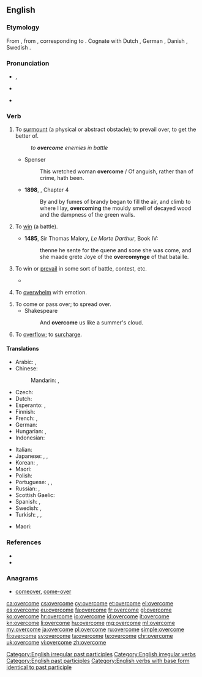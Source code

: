 ==English==

===Etymology===
From {{etyl|enm|en}} {{term|overcomen|lang=enm}}, from {{etyl|ang|en}} {{term|ofercuman||to overcome, subdue, compel, conquer, obtain, attain, reach, overtake|lang=ang}}, corresponding to {{prefix|over|come}}.  Cognate with Dutch {{term|overkomen||to overcome|lang=nl}}, German {{term|überkommen||to overcome|lang=de}}, Danish {{term|overkomme||to overcome|lang=da}}, Swedish {{term|överkomma||to overcome|lang=sv}}.

===Pronunciation===
* {{a|UK}} {{IPA|/ˌəʊvəˈkʌm/}}, {{X-SAMPA|/%ov@(r\)"kVm/}}
* {{a|US}} {{IPA|/oʊvəɻˈkəm/}}
* {{audio|En-us-overcome.ogg|Audio (US)}}

===Verb===
{{en-verb|overcomes|overcoming|overcame|overcome}}

# {{context|transitive|lang=en}} To [[surmount]] (a physical or abstract obstacle); to prevail over, to get the better of.
#: ''to '''overcome''' enemies in battle''
#* Spenser
#*: This wretched woman '''overcome''' / Of anguish, rather than of crime, hath been.
#* '''1898''', {{w|J. Meade Falkner}}, {{w|Moonfleet}} Chapter 4
#*: By and by fumes of brandy began to fill the air, and climb to where I lay, '''overcoming''' the mouldy smell of decayed wood and the dampness of the green walls.
# {{context|transitive|obsolete|lang=en}} To [[win]] (a battle).
#* '''1485''', Sir Thomas Malory, ''Le Morte Darthur'', Book IV:
#*: thenne he sente for the quene and sone she was come, and she maade grete Joye of the '''overcomynge''' of that bataille.
# {{context|intransitive|lang=en}} To win or [[prevail]] in some sort of battle, contest, etc.
#*{{quote-book|year=1918|author={{w|W. B. Maxwell}}
|title=The Mirror and the Lamp
|chapter=2|url=http://openlibrary.org/works/OL1097634W
|passage=''That'' the young Mr. Churchills liked—but they did not like him coming round of an evening and drinking weak whisky-and-water while he held forth on railway debentures and corporation loans. Mr. Barrett, however, by fawning and flattery, seemed to be able to make not only Mrs. Churchill but everyone else do what he desired. And if the arts of humbleness failed him, he '''overcame''' you by sheer impudence.}}
#: {{usex|We shall '''overcome'''.|lang=en}}
# {{context|transitive|usually in passive|lang=en}} To [[overwhelm]] with emotion.
#: {{usex|I was '''overcome''' with anger.|lang=en}}
# To come or pass over; to spread over.
#* Shakespeare
#*: And '''overcome''' us like a summer's cloud.
# To [[overflow]]; to [[surcharge]].
#: {{rfquotek|J. Philips}}

====Translations====
{{trans-top|surmount, get the better of}}
* Arabic: {{t-|ar|هزم|tr=házama|sc=Arab}}, {{t-|ar|تغلب|tr=taġallaba|sc=Arab}}
* Chinese:
*: Mandarin: {{qualifier|using military force}} {{t|cmn|征服|tr=zhēngfú|sc=Hani}}, {{qualifier|abstract obstacle}} {{t|cmn|克服|tr=kèfú|sc=Hani}}
* Czech: {{t-|cs|překonat}}
* Dutch: {{t+|nl|overwinnen}}
* Esperanto: {{t-|eo|venki}}, {{t-|eo|superforti}}
* Finnish: {{t+|fi|voittaa}}
* French: {{t+|fr|vaincre}}, {{t+|fr|surmonter}}
* German: {{t+|de|überwinden}}
* Hungarian: {{t-|hu|erőt vesz}}, {{t-|hu|úrrá lesz}}
* Indonesian: {{t+|id|atas|alt=mengatasi}}
{{trans-mid}}
* Italian: {{t+|it|vincere}}
* Japanese: {{t+|ja|克服|tr=こくふくする, kokufuku suru|alt=克服する|sc=Jpan}}, {{t+|ja|征服|tr=せいふくする, seifuku suru|alt= 征服する|sc=Jpan}}, {{t-|ja|乗り越える|tr=のりこえる, norikoeru|sc=Jpan}}
* Korean: {{t+|ko|극복하다|tr=geukbok-hada|sc=Kore}}, {{t-|ko|이겨내다|tr=igyeonaeda|sc=Kore}}
* Maori: {{t|mi|whakatungou}}
* Polish: {{t-|pl|przezwyciężać}}
* Portuguese: {{t+|pt|vencer}},  {{t+|pt|superar}},  {{t+|pt|ultrapassar}}
* Russian: {{t+|ru|преодолевать|tr=preodolevátʹ|impf}},  {{t+|ru|преодолеть|tr=preodolétʹ|pf}}
* Scottish Gaelic: {{t-|gd|ceannsaich}}
* Spanish: {{t+|es|vencer}}, {{t+|es|superar}}
* Swedish: {{t+|sv|övervinna}}, {{t-|sv|överkomma}}
* Turkish: {{t+|tr|yenmek}}, {{t+|tr|atlatmak}}, {{t+|tr|üstesinden gelmek}}
{{trans-bottom}}

{{trans-top|to overcome with emotions}}
* Maori: {{t|mi|ti}}
{{trans-bottom}}

===References===
* {{R:Century 1911}}
* {{R:Webster 1913}}

===Anagrams===
* [[comeover#English|comeover]], [[come-over#English|come-over]]

[[Category:English irregular past participles]]
[[Category:English irregular verbs]]
[[Category:English past participles]]
[[Category:English verbs with base form identical to past participle]]

[[ca:overcome]]
[[cs:overcome]]
[[cy:overcome]]
[[et:overcome]]
[[el:overcome]]
[[es:overcome]]
[[eu:overcome]]
[[fa:overcome]]
[[fr:overcome]]
[[gl:overcome]]
[[ko:overcome]]
[[hr:overcome]]
[[io:overcome]]
[[id:overcome]]
[[it:overcome]]
[[kn:overcome]]
[[li:overcome]]
[[hu:overcome]]
[[mg:overcome]]
[[ml:overcome]]
[[my:overcome]]
[[ja:overcome]]
[[pl:overcome]]
[[ru:overcome]]
[[simple:overcome]]
[[fi:overcome]]
[[sv:overcome]]
[[ta:overcome]]
[[te:overcome]]
[[chr:overcome]]
[[uk:overcome]]
[[vi:overcome]]
[[zh:overcome]]